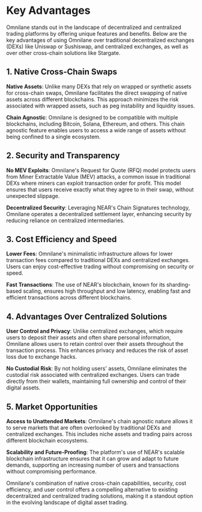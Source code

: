 # Key Advantages

Omnilane stands out in the landscape of decentralized and centralized trading platforms by offering unique features and benefits. Below are the key advantages of using Omnilane over traditional decentralized exchanges (DEXs) like Uniswap or Sushiswap, and centralized exchanges, as well as over other cross-chain solutions like Stargate.

## 1. Native Cross-Chain Swaps

**Native Assets**: Unlike many DEXs that rely on wrapped or synthetic assets for cross-chain swaps, Omnilane facilitates the direct swapping of native assets across different blockchains. This approach minimizes the risk associated with wrapped assets, such as peg instability and liquidity issues.

**Chain Agnostic**: Omnilane is designed to be compatible with multiple blockchains, including Bitcoin, Solana, Ethereum, and others. This chain agnostic feature enables users to access a wide range of assets without being confined to a single ecosystem.

## 2. Security and Transparency

**No MEV Exploits**: Omnilane's Request for Quote (RFQ) model protects users from Miner Extractable Value (MEV) attacks, a common issue in traditional DEXs where miners can exploit transaction order for profit. This model ensures that users receive exactly what they agree to in their swap, without unexpected slippage.

**Decentralized Security**: Leveraging NEAR's Chain Signatures technology, Omnilane operates a decentralized settlement layer, enhancing security by reducing reliance on centralized intermediaries.

## 3. Cost Efficiency and Speed

**Lower Fees**: Omnilane's minimalistic infrastructure allows for lower transaction fees compared to traditional DEXs and centralized exchanges. Users can enjoy cost-effective trading without compromising on security or speed.

**Fast Transactions**: The use of NEAR's blockchain, known for its sharding-based scaling, ensures high throughput and low latency, enabling fast and efficient transactions across different blockchains.

## 4. Advantages Over Centralized Solutions

**User Control and Privacy**: Unlike centralized exchanges, which require users to deposit their assets and often share personal information, Omnilane allows users to retain control over their assets throughout the transaction process. This enhances privacy and reduces the risk of asset loss due to exchange hacks.

**No Custodial Risk**: By not holding users' assets, Omnilane eliminates the custodial risk associated with centralized exchanges. Users can trade directly from their wallets, maintaining full ownership and control of their digital assets.

## 5. Market Opportunities

**Access to Unattended Markets**: Omnilane's chain agnostic nature allows it to serve markets that are often overlooked by traditional DEXs and centralized exchanges. This includes niche assets and trading pairs across different blockchain ecosystems.

**Scalability and Future-Proofing**: The platform's use of NEAR's scalable blockchain infrastructure ensures that it can grow and adapt to future demands, supporting an increasing number of users and transactions without compromising performance.

Omnilane's combination of native cross-chain capabilities, security, cost efficiency, and user control offers a compelling alternative to existing decentralized and centralized trading solutions, making it a standout option in the evolving landscape of digital asset trading.
